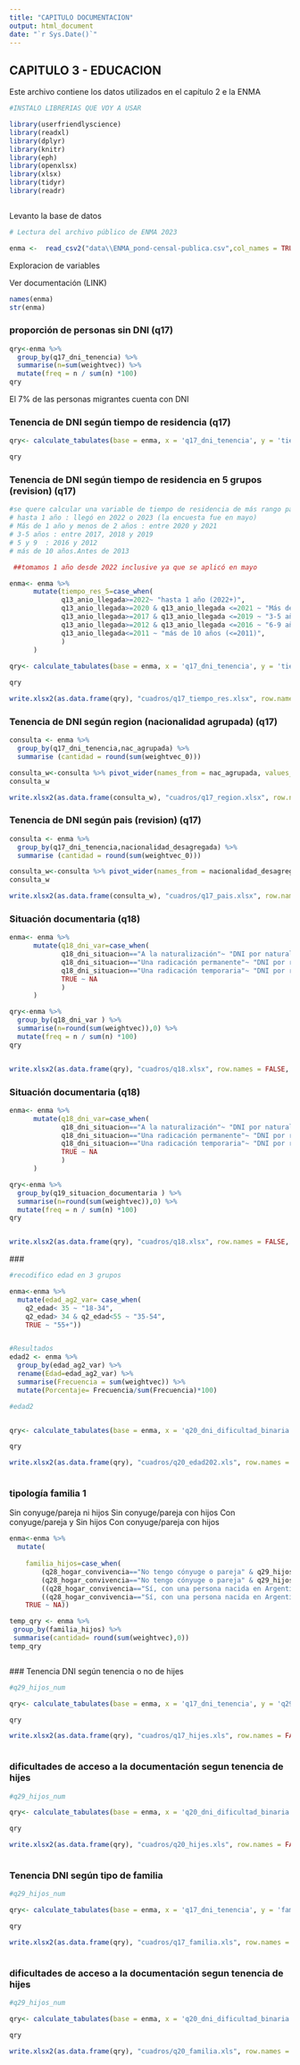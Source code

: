 ```yaml
---
title: "CAPITULO DOCUMENTACION"
output: html_document
date: "`r Sys.Date()`"
---
```



## CAPITULO 3 - EDUCACION

Este archivo contiene los datos utilizados en el capítulo 2 e la ENMA


```r

#INSTALO LIBRERIAS QUE VOY A USAR

library(userfriendlyscience)
library(readxl)
library(dplyr)
library(knitr)
library(eph)
library(openxlsx)
library(xlsx)
library(tidyr)
library(readr)



```

Levanto la base de datos

```r

# Lectura del archivo público de ENMA 2023

enma <-  read_csv2("data\\ENMA_pond-censal-publica.csv",col_names = TRUE,col_types = NULL)


```

Exploracion de variables

Ver documentación (LINK)

```r
names(enma)
str(enma)

```

### proporción de personas sin DNI (q17)


```r

qry<-enma %>% 
  group_by(q17_dni_tenencia) %>% 
  summarise(n=sum(weightvec)) %>%
  mutate(freq = n / sum(n) *100)
qry

```
El 7% de las personas migrantes cuenta con DNI

### Tenencia de DNI según tiempo de residencia (q17)

```r

qry<- calculate_tabulates(base = enma, x = 'q17_dni_tenencia', y = 'tiempo_residencia_3_var', add.percentage ='col', add.totals = 'row',weights = 'weightvec')

qry

```
### Tenencia de DNI según tiempo de residencia en 5 grupos (revision) (q17)


```r

#se quere calcular una variable de tiempo de residencia de más rango para compara con 2020
# hasta 1 año : llegó en 2022 o 2023 (la encuesta fue en mayo)
# Más de 1 año y menos de 2 años : entre 2020 y 2021
# 3-5 años : entre 2017, 2018 y 2019 
# 5 y 9  : 2016 y 2012
# más de 10 años.Antes de 2013

 ##tomamos 1 año desde 2022 inclusive ya que se aplicó en mayo

enma<- enma %>% 
      mutate(tiempo_res_5=case_when(
             q13_anio_llegada>=2022~ "hasta 1 año (2022+)",
             q13_anio_llegada>=2020 & q13_anio_llegada <=2021 ~ "Más de 1 año y hasta 2 años (2020-2021)",
             q13_anio_llegada>=2017 & q13_anio_llegada <=2019 ~ "3-5 años (2017-2019)",
             q13_anio_llegada>=2012 & q13_anio_llegada <=2016 ~ "6-9 años (2012-2016)",
             q13_anio_llegada<=2011 ~ "más de 10 años (<=2011)",
             )
      )
  
qry<- calculate_tabulates(base = enma, x = 'q17_dni_tenencia', y = 'tiempo_res_5', add.percentage ='col', add.totals = 'row',weights = 'weightvec')

qry

write.xlsx2(as.data.frame(qry), "cuadros/q17_tiempo_res.xlsx", row.names = FALSE, sheetName ="q17",append = TRUE)

```
### Tenencia de DNI según region (nacionalidad agrupada)  (q17)

```r

consulta <- enma %>% 
  group_by(q17_dni_tenencia,nac_agrupada) %>% 
  summarise (cantidad = round(sum(weightvec_0)))

consulta_w<-consulta %>% pivot_wider(names_from = nac_agrupada, values_from = cantidad)
consulta_w

write.xlsx2(as.data.frame(consulta_w), "cuadros/q17_region.xlsx", row.names = FALSE, sheetName ="q17",append = TRUE)

```



### Tenencia de DNI según pais (revision) (q17)

```r

consulta <- enma %>% 
  group_by(q17_dni_tenencia,nacionalidad_desagregada) %>% 
  summarise (cantidad = round(sum(weightvec_0)))

consulta_w<-consulta %>% pivot_wider(names_from = nacionalidad_desagregada, values_from = cantidad)
consulta_w

write.xlsx2(as.data.frame(consulta_w), "cuadros/q17_pais.xlsx", row.names = FALSE, sheetName ="q17",append = TRUE)

```


### Situación documentaria (q18)

```r

enma<- enma %>% 
      mutate(q18_dni_var=case_when(
             q18_dni_situacion=="A la naturalización"~ "DNI por naturalización",
             q18_dni_situacion=="Una radicación permanente"~ "DNI por radicación permanent",
             q18_dni_situacion=="Una radicación temporaria"~ "DNI por radicación temporaria)",
             TRUE ~ NA
             )
      )

qry<-enma %>% 
  group_by(q18_dni_var ) %>% 
  summarise(n=round(sum(weightvec)),0) %>%
  mutate(freq = n / sum(n) *100)
qry


write.xlsx2(as.data.frame(qry), "cuadros/q18.xlsx", row.names = FALSE, sheetName ="q18",append = TRUE)

```

### Situación documentaria (q18)

```r

enma<- enma %>% 
      mutate(q18_dni_var=case_when(
             q18_dni_situacion=="A la naturalización"~ "DNI por naturalización",
             q18_dni_situacion=="Una radicación permanente"~ "DNI por radicación permanent",
             q18_dni_situacion=="Una radicación temporaria"~ "DNI por radicación temporaria)",
             TRUE ~ NA
             )
      )

qry<-enma %>% 
  group_by(q19_situacion_documentaria ) %>% 
  summarise(n=round(sum(weightvec)),0) %>%
  mutate(freq = n / sum(n) *100)
qry


write.xlsx2(as.data.frame(qry), "cuadros/q18.xlsx", row.names = FALSE, sheetName ="q18",append = TRUE)

```
 ### 

```r

#recodifico edad en 3 grupos

enma<-enma %>% 
  mutate(edad_ag2_var= case_when(
    q2_edad< 35 ~ "18-34",
    q2_edad> 34 & q2_edad<55 ~ "35-54",
    TRUE ~ "55+"))


#Resultados
edad2 <- enma %>%
  group_by(edad_ag2_var) %>% 
  rename(Edad=edad_ag2_var) %>%
  summarise(Frecuencia = sum(weightvec)) %>%
  mutate(Porcentaje= Frecuencia/sum(Frecuencia)*100) 

#edad2


qry<- calculate_tabulates(base = enma, x = 'q20_dni_dificultad_binaria', y = 'edad_ag2_var', add.percentage ='col', add.totals = 'row',weights = 'weightvec')

qry

write.xlsx2(as.data.frame(qry), "cuadros/q20_edad202.xls", row.names = FALSE, sheetName ="q20",append = TRUE)



```



### tipología familia 1

Sin conyuge/pareja ni hijos
Sin conyuge/pareja con hijos
Con conyuge/pareja y Sin hijos
Con conyuge/pareja con  hijos



```r

enma<-enma %>% 
  mutate(
    
    familia_hijos=case_when(
        (q28_hogar_convivencia=="No tengo cónyuge o pareja" & q29_hijos_num=="No") ~ "Sin conyuge/pareja ni hijos",
        (q28_hogar_convivencia=="No tengo cónyuge o pareja" & q29_hijos_num=="Si") ~ "Sin conyuge/pareja con hijos",
        ((q28_hogar_convivencia=="Sí, con una persona nacida en Argentina" | q28_hogar_convivencia=="Sí, con una persona nacida en otro país (migrante o extranjero/a)") & q29_hijos_num=="No") ~ "Con conyuge/pareja y Sin hijos",
        ((q28_hogar_convivencia=="Sí, con una persona nacida en Argentina" | q28_hogar_convivencia=="Sí, con una persona nacida en otro país (migrante o extranjero/a)") & q29_hijos_num=="Si") ~ "Con conyuge/pareja con  hijos",
    TRUE ~ NA))

temp_qry <- enma %>% 
 group_by(familia_hijos) %>%
 summarise(cantidad= round(sum(weightvec),0)) 
temp_qry



```

 ### Tenencia DNI según tenencia o no de hijes

```r
#q29_hijos_num

qry<- calculate_tabulates(base = enma, x = 'q17_dni_tenencia', y = 'q29_hijos_num', add.percentage ='col', add.totals = 'row',weights = 'weightvec')

qry

write.xlsx2(as.data.frame(qry), "cuadros/q17_hijes.xls", row.names = FALSE, sheetName ="q17",append = TRUE)



```
### dificultades de acceso a la documentación segun tenencia de hijes

```r
#q29_hijos_num

qry<- calculate_tabulates(base = enma, x = 'q20_dni_dificultad_binaria', y = 'q29_hijos_num', add.percentage ='col', add.totals = 'row',weights = 'weightvec')

qry

write.xlsx2(as.data.frame(qry), "cuadros/q20_hijes.xls", row.names = FALSE, sheetName ="q20",append = TRUE)



```


### Tenencia DNI según tipo de familia

```r
#q29_hijos_num

qry<- calculate_tabulates(base = enma, x = 'q17_dni_tenencia', y = 'familia_hijos', add.percentage ='col', add.totals = 'row',weights = 'weightvec')

qry

write.xlsx2(as.data.frame(qry), "cuadros/q17_familia.xls", row.names = FALSE, sheetName ="q17",append = TRUE)



```


### dificultades de acceso a la documentación segun tenencia de hijes

```r
#q29_hijos_num

qry<- calculate_tabulates(base = enma, x = 'q20_dni_dificultad_binaria', y = 'familia_hijos', add.percentage ='col', add.totals = 'row',weights = 'weightvec')

qry

write.xlsx2(as.data.frame(qry), "cuadros/q20_familia.xls", row.names = FALSE, sheetName ="q20",append = TRUE)



```